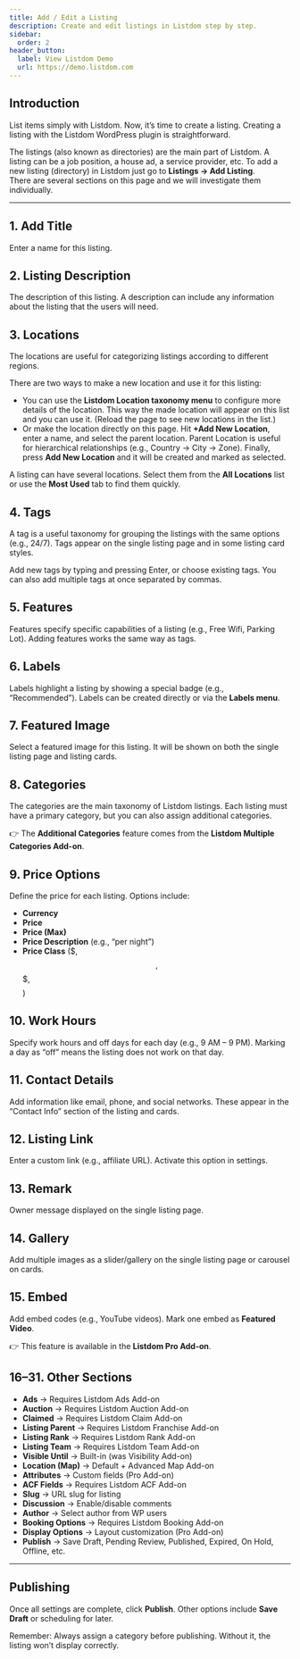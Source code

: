 ```yaml
---
title: Add / Edit a Listing
description: Create and edit listings in Listdom step by step.
sidebar:
  order: 2
header_button:
  label: View Listdom Demo
  url: https://demo.listdom.com
---
```



## Introduction
List items simply with Listdom. Now, it’s time to create a listing. Creating a listing with the Listdom WordPress plugin is straightforward.

The listings (also known as directories) are the main part of Listdom. A listing can be a job position, a house ad, a service provider, etc. To add a new listing (directory) in Listdom just go to **Listings → Add Listing**.  
There are several sections on this page and we will investigate them individually.

---

## 1. Add Title
Enter a name for this listing.

## 2. Listing Description
The description of this listing. A description can include any information about the listing that the users will need.

## 3. Locations
The locations are useful for categorizing listings according to different regions.  

There are two ways to make a new location and use it for this listing:  
- You can use the **Listdom Location taxonomy menu** to configure more details of the location. This way the made location will appear on this list and you can use it. (Reload the page to see new locations in the list.)  
- Or make the location directly on this page. Hit **+Add New Location**, enter a name, and select the parent location. Parent Location is useful for hierarchical relationships (e.g., Country → City → Zone). Finally, press **Add New Location** and it will be created and marked as selected.  

A listing can have several locations. Select them from the **All Locations** list or use the **Most Used** tab to find them quickly.

## 4. Tags
A tag is a useful taxonomy for grouping the listings with the same options (e.g., 24/7). Tags appear on the single listing page and in some listing card styles.  

Add new tags by typing and pressing Enter, or choose existing tags. You can also add multiple tags at once separated by commas.

## 5. Features
Features specify specific capabilities of a listing (e.g., Free Wifi, Parking Lot). Adding features works the same way as tags.

## 6. Labels
Labels highlight a listing by showing a special badge (e.g., “Recommended”). Labels can be created directly or via the **Labels menu**.

## 7. Featured Image
Select a featured image for this listing. It will be shown on both the single listing page and listing cards.

## 8. Categories
The categories are the main taxonomy of Listdom listings. Each listing must have a primary category, but you can also assign additional categories.

👉 The **Additional Categories** feature comes from the **Listdom Multiple Categories Add-on**.

## 9. Price Options
Define the price for each listing. Options include:
- **Currency**
- **Price**
- **Price (Max)**
- **Price Description** (e.g., “per night”)
- **Price Class** ($, $$, $$$, $$$$)

## 10. Work Hours
Specify work hours and off days for each day (e.g., 9 AM – 9 PM). Marking a day as “off” means the listing does not work on that day.

## 11. Contact Details
Add information like email, phone, and social networks. These appear in the “Contact Info” section of the listing and cards.

## 12. Listing Link
Enter a custom link (e.g., affiliate URL). Activate this option in settings.

## 13. Remark
Owner message displayed on the single listing page.

## 14. Gallery
Add multiple images as a slider/gallery on the single listing page or carousel on cards.

## 15. Embed
Add embed codes (e.g., YouTube videos). Mark one embed as **Featured Video**.

👉 This feature is available in the **Listdom Pro Add-on**.

## 16–31. Other Sections
- **Ads** → Requires Listdom Ads Add-on  
- **Auction** → Requires Listdom Auction Add-on  
- **Claimed** → Requires Listdom Claim Add-on  
- **Listing Parent** → Requires Listdom Franchise Add-on  
- **Listing Rank** → Requires Listdom Rank Add-on  
- **Listing Team** → Requires Listdom Team Add-on  
- **Visible Until** → Built-in (was Visibility Add-on)  
- **Location (Map)** → Default + Advanced Map Add-on  
- **Attributes** → Custom fields (Pro Add-on)  
- **ACF Fields** → Requires Listdom ACF Add-on  
- **Slug** → URL slug for listing  
- **Discussion** → Enable/disable comments  
- **Author** → Select author from WP users  
- **Booking Options** → Requires Listdom Booking Add-on  
- **Display Options** → Layout customization (Pro Add-on)  
- **Publish** → Save Draft, Pending Review, Published, Expired, On Hold, Offline, etc.

---

## Publishing
Once all settings are complete, click **Publish**. Other options include **Save Draft** or scheduling for later.

<Aside type="tip">
Remember: Always assign a category before publishing. Without it, the listing won’t display correctly.
</Aside>
